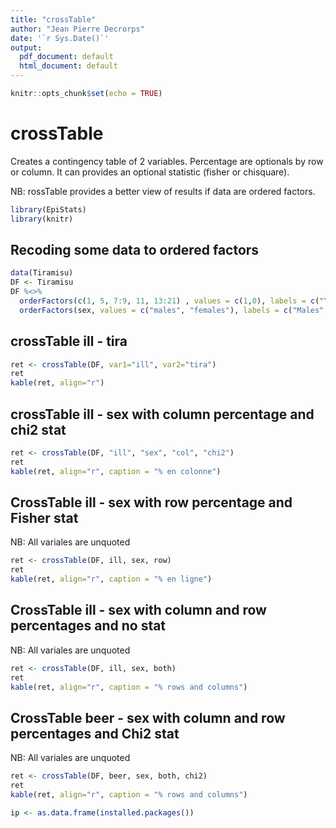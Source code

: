 ```yaml
---
title: "crossTable"
author: "Jean Pierre Decrorps"
date: '`r Sys.Date()`'
output:
  pdf_document: default
  html_document: default
---
```


```r
knitr::opts_chunk$set(echo = TRUE)
```

# crossTable

Creates a contingency table of 2 variables. Percentage are optionals by row or column. It can provides an optional statistic (fisher or chisquare).

NB: rossTable provides a better view of results if data are ordered factors.

```r
library(EpiStats)
library(knitr)
```

## Recoding some data to ordered factors
```r
data(Tiramisu)
DF <- Tiramisu
DF %<>%
  orderFactors(c(1, 5, 7:9, 11, 13:21) , values = c(1,0), labels = c("YES", "NO")) %>%
  orderFactors(sex, values = c("males", "females"), labels = c("Males", "Females"))

```

\newpage
## crossTable ill - tira

```r
ret <- crossTable(DF, var1="ill", var2="tira")
ret
kable(ret, align="r")
```


## crossTable ill - sex with column percentage and chi2 stat
```r
ret <- crossTable(DF, "ill", "sex", "col", "chi2")
ret
kable(ret, align="r", caption = "% en colonne")

```

## CrossTable ill - sex with row percentage and Fisher stat
NB: All variales are unquoted
```r
ret <- crossTable(DF, ill, sex, row)
ret
kable(ret, align="r", caption = "% en ligne")

```

\newpage
## CrossTable ill - sex with column and row percentages and no stat
NB: All variales are unquoted
```r
ret <- crossTable(DF, ill, sex, both)
ret
kable(ret, align="r", caption = "% rows and columns")

```

\newpage
## CrossTable beer - sex with column and row percentages and Chi2 stat
NB: All variales are unquoted
```r
ret <- crossTable(DF, beer, sex, both, chi2)
ret
kable(ret, align="r", caption = "% rows and columns")

```

```r
ip <- as.data.frame(installed.packages())
```

